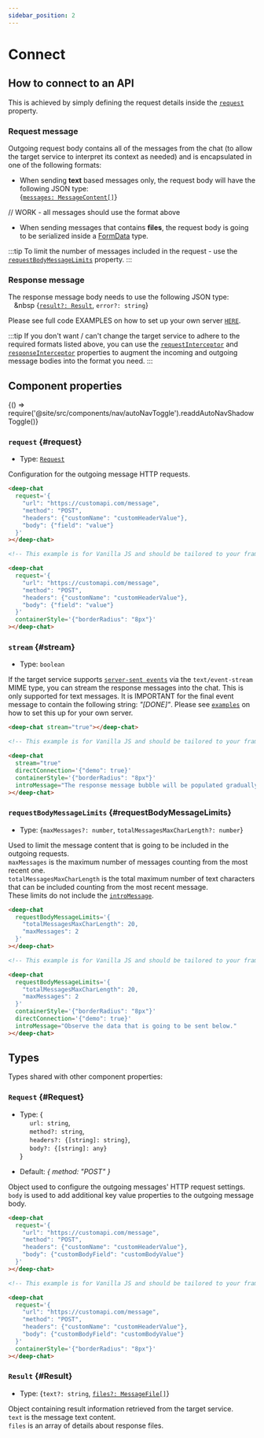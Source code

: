 ```yaml
---
sidebar_position: 2
---
```


# Connect

<h2>How to connect to an API</h2>

This is achieved by simply defining the request details inside the [`request`](#request) property.

<h3>Request message</h3>

Outgoing request body contains all of the messages from the chat (to allow the target service to interpret its context as needed) and is encapsulated in one of the following formats:

- When sending **text** based messages only, the request body will have the following JSON type: <br />
  {[`messages: MessageContent[]`](./messages/#MessageContent)} <br />

// WORK - all messages should use the format above

- When sending messages that contains **files**, the request body is going to be serialized inside a [FormData](https://developer.mozilla.org/en-US/docs/Web/API/FormData) type.

:::tip
To limit the number of messages included in the request - use the [`requestBodyMessageLimits`](#requestBodyMessageLimits) property.
:::

<h3>Response message</h3>

The response message body needs to use the following JSON type: <br />
&nbsp;&nbsp;&nbsp;&nbsp {[`result?: Result`](#Result), `error?: string`} <br />

Please see full code EXAMPLES on how to set up your own server [`HERE`](https://github.com/OvidijusParsiunas/deep-chat/tree/main/other-packages/servers).

:::tip
If you don't want / can't change the target service to adhere to the required formats listed above, you can use the [`requestInterceptor`](interceptors/#requestInterceptor)
and [`responseInterceptor`](interceptors/#responseInterceptor) properties to augment the incoming and outgoing message bodies into the format you need.
:::

<h2>Component properties</h2>


<BrowserOnly>{() => require('@site/src/components/nav/autoNavToggle').readdAutoNavShadowToggle()}</BrowserOnly>

### `request` {#request}

- Type: [`Request`](#Request)

Configuration for the outgoing message HTTP requests.

<ComponentContainer>
  <DeepChatBrowser
    containerStyle={{borderRadius: '8px'}}
    request={{
      url: 'https://customapi.com/message',
      method: 'POST',
      headers: {customName: 'customHeaderValue'},
      body: {field: 'value'},
    }}
  ></DeepChatBrowser>
</ComponentContainer>

<Tabs>
<TabItem value="js" label="Sample code">

```html
<deep-chat
  request='{
    "url": "https://customapi.com/message",
    "method": "POST",
    "headers": {"customName": "customHeaderValue"},
    "body": {"field": "value"}
  }'
></deep-chat>
```

</TabItem>
<TabItem value="py" label="Full code">

```html
<!-- This example is for Vanilla JS and should be tailored to your framework (see Examples) -->

<deep-chat
  request='{
    "url": "https://customapi.com/message",
    "method": "POST",
    "headers": {"customName": "customHeaderValue"},
    "body": {"field": "value"}
  }'
  containerStyle='{"borderRadius": "8px"}'
></deep-chat>
```

</TabItem>
</Tabs>

<LineBreak></LineBreak>

### `stream` {#stream}

- Type: `boolean`

If the target service supports [`server-sent events`](https://developer.mozilla.org/en-US/docs/Web/API/Server-sent_events/Using_server-sent_events) via the `text/event-stream` MIME type, you
can stream the response messages into the chat. This is only supported for text messages. It is IMPORTANT for the final event message to contain the following string: _"[DONE]"_.
Please see [`examples`](https://github.com/OvidijusParsiunas/deep-chat/tree/main/other-packages/servers) on how to set this up for your own server.

<ComponentContainer>
  <DeepChatBrowser
    containerStyle={{borderRadius: '8px'}}
    stream={true}
    directConnection={{demo: true}}
    introMessage={`The response message bubble will be populated gradually with text events.`}
  ></DeepChatBrowser>
</ComponentContainer>

<Tabs>
<TabItem value="js" label="Sample code">

```html
<deep-chat stream="true"></deep-chat>
```

</TabItem>
<TabItem value="py" label="Full code">

```html
<!-- This example is for Vanilla JS and should be tailored to your framework (see Examples) -->

<deep-chat
  stream="true"
  directConnection='{"demo": true}'
  containerStyle='{"borderRadius": "8px"}'
  introMessage="The response message bubble will be populated gradually with text events."
></deep-chat>
```

</TabItem>
</Tabs>

<LineBreak></LineBreak>

### `requestBodyMessageLimits` {#requestBodyMessageLimits}

- Type: {`maxMessages?: number`, `totalMessagesMaxCharLength?: number`}

Used to limit the message content that is going to be included in the outgoing requests. <br />
`maxMessages` is the maximum number of messages counting from the most recent one. <br />
`totalMessagesMaxCharLength` is the total maximum number of text characters that can be included counting from the most recent message. <br />
These limits do not include the [`introMessage`](./messages#introMessage).

<ComponentContainer>
  <DeepChatBrowser
    containerStyle={{borderRadius: '8px'}}
    introMessage={`Observe the data that is going to be sent below.`}
    requestBodyMessageLimits={{
      totalMessagesMaxCharLength: 20,
      maxMessages: 2,
    }}
    directConnection={{demo: true}}
  ></DeepChatBrowser>
</ComponentContainer>

<Tabs>
<TabItem value="js" label="Sample code">

```html
<deep-chat
  requestBodyMessageLimits='{
    "totalMessagesMaxCharLength": 20,
    "maxMessages": 2
  }'
></deep-chat>
```

</TabItem>
<TabItem value="py" label="Full code">

```html
<!-- This example is for Vanilla JS and should be tailored to your framework (see Examples) -->

<deep-chat
  requestBodyMessageLimits='{
    "totalMessagesMaxCharLength": 20,
    "maxMessages": 2
  }'
  containerStyle='{"borderRadius": "8px"}'
  directConnection='{"demo": true}'
  introMessage="Observe the data that is going to be sent below."
></deep-chat>
```

</TabItem>
</Tabs>

<LineBreak></LineBreak>

## Types

Types shared with other component properties:

### `Request` {#Request}

- Type: {<br />
  &nbsp;&nbsp;&nbsp;&nbsp; `url: string`, <br />
  &nbsp;&nbsp;&nbsp;&nbsp; `method?: string`, <br />
  &nbsp;&nbsp;&nbsp;&nbsp; `headers?: {[string]: string}`, <br />
  &nbsp;&nbsp;&nbsp;&nbsp; `body?: {[string]: any}` <br />
  }

- Default: _{ method: "POST" }_

Object used to configure the outgoing messages' HTTP request settings. <br />
`body` is used to add additional key value properties to the outgoing message body.

<ComponentContainer>
  <DeepChatBrowser
    containerStyle={{borderRadius: '8px'}}
    request={{
      url: 'https://customapi.com/message',
      method: 'POST',
      headers: {customName: 'customHeaderValue'},
      body: {customBodyField: 'customBodyValue'},
    }}
  ></DeepChatBrowser>
</ComponentContainer>

<Tabs>
<TabItem value="js" label="Sample code">

```html
<deep-chat
  request='{
    "url": "https://customapi.com/message",
    "method": "POST",
    "headers": {"customName": "customHeaderValue"},
    "body": {"customBodyField": "customBodyValue"}
  }'
></deep-chat>
```

</TabItem>
<TabItem value="py" label="Full code">

```html
<!-- This example is for Vanilla JS and should be tailored to your framework (see Examples) -->

<deep-chat
  request='{
    "url": "https://customapi.com/message",
    "method": "POST",
    "headers": {"customName": "customHeaderValue"},
    "body": {"customBodyField": "customBodyValue"}
  }'
  containerStyle='{"borderRadius": "8px"}'
></deep-chat>
```

</TabItem>
</Tabs>

<LineBreak></LineBreak>

### `Result` {#Result}

- Type: {`text?: string`, [`files?: MessageFile[]`](./messages#MessageFile)}

Object containing result information retrieved from the target service. <br />
`text` is the message text content. <br />
`files` is an array of details about response files.

<LineBreak></LineBreak>
